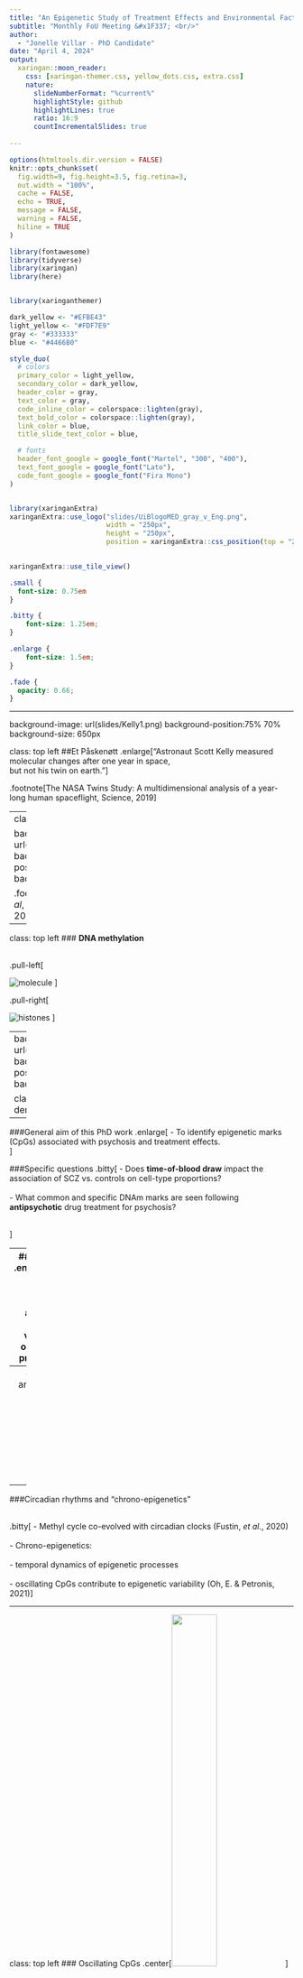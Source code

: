 ```yaml
---
title: "An Epigenetic Study of Treatment Effects and Environmental Factors in Schizophrenia and Bipolar Disorder"
subtitle: "Monthly FoU Meeting &#x1F337; <br/>"  
author: 
  - "Jonelle Villar - PhD Candidate"
date: "April 4, 2024"
output:
  xaringan::moon_reader:
    css: [xaringan-themer.css, yellow_dots.css, extra.css]
    nature:
      slideNumberFormat: "%current%"
      highlightStyle: github
      highlightLines: true
      ratio: 16:9
      countIncrementalSlides: true
      
---
```


```r
options(htmltools.dir.version = FALSE)
knitr::opts_chunk$set(
  fig.width=9, fig.height=3.5, fig.retina=3,
  out.width = "100%",
  cache = FALSE,
  echo = TRUE,
  message = FALSE, 
  warning = FALSE,
  hiline = TRUE
)

library(fontawesome)
library(tidyverse)
library(xaringan)
library(here)



```

```r
library(xaringanthemer)

dark_yellow <- "#EFBE43"
light_yellow <- "#FDF7E9"
gray <- "#333333"
blue <- "#4466B0"

style_duo(
  # colors
  primary_color = light_yellow,
  secondary_color = dark_yellow,
  header_color = gray,
  text_color = gray,
  code_inline_color = colorspace::lighten(gray),
  text_bold_color = colorspace::lighten(gray),
  link_color = blue,
  title_slide_text_color = blue,

  # fonts
  header_font_google = google_font("Martel", "300", "400"),
  text_font_google = google_font("Lato"),
  code_font_google = google_font("Fira Mono")  
)



```

```r

library(xaringanExtra)
xaringanExtra::use_logo("slides/UiBlogoMED_gray_v_Eng.png",
                        width = "250px",
                        height = "250px",
                        position = xaringanExtra::css_position(top = "2em", right = "2em"))
                     

xaringanExtra::use_tile_view()

```


```css

.small { 
  font-size: 0.75em
}  

.bitty { 
    font-size: 1.25em;
}

.enlarge { 
    font-size: 1.5em;
}

.fade {
  opacity: 0.66;
}

```

---

background-image: url(slides/Kelly1.png)
background-position:75% 70%
background-size: 650px

class: top left
##Et Påskenøtt 
.enlarge["Astronaut Scott Kelly measured molecular changes after one year in space, <br> but not his twin on earth."]

.footnote[The NASA Twins Study: A multidimensional analysis of a year-long human spaceflight, Science, 2019]

---
class: hide_logo

background-image: url(slides/Smigielski.png)
background-position:cover
background-size: 700px

.footnote[Smigielski, _et al_, Molecular Psychiatry, 2020]

---


class: top left
### **DNA methylation** <br> <br />

.pull-left[

![molecule](slides/chemMol.jpeg)
] 

.pull-right[

![histones](slides/dna-methylation-histones.jpeg)
] 

---
background-image: url(slides/cellsformat.png)
background-position:50% 65%
background-size: 750px

class: top, left
### DNA derived from leukocytes

---

###General aim of this PhD work
.enlarge[
 - To identify epigenetic marks (CpGs) associated with psychosis and treatment effects. <br />
]

###Specific questions
.bitty[
- Does **time-of-blood draw** impact the association of SCZ vs. controls on cell-type proportions? <br> <br />
- What common and specific DNAm marks are seen following **antipsychotic** drug treatment for psychosis? <br> <br />

]  

---
###Project 1
 .enlarge[Does **time-of-blood draw** impact the association of SCZ vs. controls on cell-type proportions?

* Background <br><br />
  - SCZ is associated with altered cell-type proportions <br><br />
    - Factors: immune alterations (NLR), smoking, medication <br><br />
    - Disrupted diurnal (circadian) rhythms 
  ]
---
### Diurnal and Seasonal Cellular activity 

.pull-left[

image from Oh 2019
]

.pull-right[

Wyse
]

---
###Circadian rhythms and "chrono-epigenetics" <br> <br> 

.bitty[
- Methyl cycle co-evolved with circadian clocks (Fustin, _et al._, 2020) <br> <br>
- Chrono-epigenetics: <br> <br>
    - temporal dynamics of epigenetic processes <br> <br>
    - oscillating CpGs contribute to epigenetic variability (Oh, E. & Petronis, 2021)
]

---

class: top left 
### Oscillating CpGs
.center[<img src=slides/osc_modC.gif width="40%">]


---
### **Epigenetic oscillations**<br> 

.pull-left[
![](slides/Sim_officeHours2.png)
]

.pull-right[

.bitty[
- figure b
 - blood collection time: 09-16
 - example time: 12:00 
 - black lines: oscillation profiles
 - red dots: collection time <br> <br>
- figure c
 - CpG density at 12:00 
 ]

]

.footnote[Oh, E. & Petronis, Nature Reviews Genetics, 2021]

---

###Method of analysis 

.bitty[
1. Selected European SCZ cases & controls with recorded time-of-blood draw (n=729) <br> <br>
1. Calculated variable “hours from 07:00 baseline” <br> <br>
1. Samples matched for age and sex <br> <br>
1. Compared full day vs. half day <br> <br>
1. Sub-analyses: Neutrophil-to-lymphocyte ratio (NLR) and medication-free SCZ cases

]

---

background-image: url(slides/2021_08_05_Histogram_n729.png)
background-position: 50% 90% 
background-size: 425px

class: left, top
###Distribution of recorded blood draws (n=729)


- Model 1: Cell-type proportions ~  Case_Control + Age + Sex + Smoking_score + Methbatch + 𝜺
- Model 2: Cell-type proportions ~ Case_Control + Age + Sex + Smoking_score + Methbatch + Hours_from_baseline + 𝜺

---
background-image: url(slides/2021_09_04_Table.CorrectPvalsTeal.png)
background-position: 25% 45% 
background-size: 400px

class: top left 
###Results

.pull-right[

.enlarge[Full day (n=729)]

.bitty[
- P-values reduced significance in Model 2
- Effect sizes diminished in Model 2
]

.enlarge[Half day (n=524)]

.bitty[
- P-values: no significant change 
- Effect sizes: no change
]
]

---
class: top left hide_logo
###Results Sub-analyses 

.enlarge[
* __NLR__: significant association in all analyses (_p_ <.001) <br> <br>
* __Medication-free cases__: significant for neutrophils & CD4T adjusted/unadjusted for time-of-blood draw (_p_ <.01)

###Conclusion Project 1:

To reduce epigenetic variation associated with time-of-blood draw and the circadian cycling of white blood cells
* either correct for __cell-types__ - or for __time-of-blood draw__
]

---
###Project 2 <br> <br /> 
 .enlarge[What common and specific DNAm marks (CpGs) are seen following **antipsychotic** drug treatment for psychosis?

* Background <br><br />
  - SCZ is associated with altered cell-type proportions, e.g. NLR <br><br />
    - Factors: immune alterations, smoking, medication <br><br />
    - Disrupted circadian rhythms; both a trait and state marker (Walker II, _et al._, 2020) 
  ]


---

background-image: url(slides/clinical_course.png)
background-position: 50% 75% 
background-size: 750px

class: top left 

### Background - Psychosis
.enlarge[Symptoms:
* Hallucinations, delusions, disorganized behavior
* **Loss of insight** into their condition] 

.footnote[McCutcheon, _et al._, JAMA Psychiatry, 2020; Elanjithara, _et al._, Advances in Psych Treatment, 2011]

---
class: top left 

### Background - Antipsychotics
.enlarge[Antipsychotics (AP) first line of treatment 
* More effective for hallucinations than apathy & social withdrawl
* Long-term use associated with metabolic side effects <br> <br />
* Alterations in multiple neurotransmitter systems & genes associated with both etiology and mechanism of drug action <br> <br /> 
 - GABA/Glutamate <br> 
 - Voltage-gated Calcium channels <br> 
 - Dopamine <br> 
 - Serotonin <br> <br> 

    ]  
    
.footnote[SCZ Working Group of the PGC, medRxiv, 2022;  Kaar _et al._, Neuropharmacology, 2020]        
---
### Different classes of antipsychotics

---
background-image: url(slides/Aringhieri2.jpg)
background-position: 60% 75%
background-size: 775px

class: left, top

###Antipsychotics and corresponding receptors

.footnote[Aringhieri _et al_, Pharmacology & Therapeutics, 2018]

---

### Pharmacoepigenetic findings in for antipsychotics  

.bitty[
- Early stages still: <br> <br>
  - Study design, technology, patient population, lack of replication <br> <br>
  - No uniform identification of hyper- or hypo-methylation (i.e. _COMT_, _5-HTT_, _HTR2A_) (Burghardt, _et al._, 2020, Zhou _et al_, 2021) <br> <br>
  - DNAm associated with both the pathology and treatment (Jaffe, _et al._, 2016) <br> <br>
   - Studies of AP monotherapy are lacking (Burghardt, _et al._, 2020) <br> <br>
   - Studies of AP serum values associated with DNAm are lacking.
 
]

---
class: top left 

###**EWAS findings for antipsychotics** <br> <br />

.footnote[Burghardt _et.al_, Pharmacotherapy, 2020; Zhang & Malhotra, Current Psychiatry Reports, 2018]
.enlarge[

*  _DRD2_, _DRD3_, _HTR2A_, _SLC6A4_, _COMT_ <br> <br />
* Issue with interpretability of drug response-related DNAm for other findings <br> <br />
* Variety of methods, tissues assayed, study designs, sample sizes <br> <br />
* Lack of consistency in reporting medication <br> <br />
* Integration of genomic data & genome-wide DNAm data may be more effective     
  ]

---
background-image: url(slides/Hiemke_img3.jpg)
background-position:cover
background-size: 800px

###Factors influencing AP efficacy

.footnote[Hiemke _et al._, Pharmacopsychiatry 2018; Castberg _et al._, Acta Psychiatr Scand, 2017]

---
## Aims: 

.enlarge[Neuropsychiatric drugs have slightly different mechanisms of action. <br> <br/> We aim to identify differential DNA methylation associated with AP:

* Common effects for AP polytherapy (n = 779) 
  

* Specific effects for AP monotherapy (n = 433)
 - Aripiprazole (n = 62)
 - Olanzapine   (n = 192)
 - Quetiapine   (n = 122)  
 - Risperdal    (n = 57)

]


---

###Method of analysis <br> 

.bitty[

**To identify specific effects**: 
1. Select European SCZ, BPD and MDD cases being treated with antipsychotic monotherapy >br> <br>with positive serum values (n=433) <br> <br>
1. Model: DNAm ~ AP_serum_value + OtherMeds + Age + Sex + Smoking_score + eCells +𝜺<br> <br>
1. Identify CpGs, associated genes, and differentially methylated regions (DMRs) <br> <br>
1. Gene set enrichment analysis & Pathway analysis  <br> <br>

]

---

class:top left

### Model selected for Quetiapine  <br><br>
* .enlarge[Serum values > 0, n = 92] <br><br> <br>

.enlarge[**Mod**: DNAm ~ Serum1 + Serum2 + Serum_Lithium + Age + Sex + SmokingScore + <br> <br> Mono + Neu + NK + CD4T + CD8T + Bcells] <br> <br> <br />

---
background-image: url(slides/Que_n92_Mod1_manhatt.png)
background-position: 75% 75%
background-size: 500px


class: top left
### Preliminary results: <br> 

.enlarge[**GLT8D1: Glycosyltransferase 8 Domain Containing 1**]

.pull-left[.enlarge[CpG: Pval = 2.25e-08 <br> <br>
adj BH Pval = 0.017 ]
]

---
background-image: url(slides/Mealer_glyco.jpg)
background-position: 20% 75%
background-size: 325px

class: left top 

### Dysregulated glycosylation in SCZ 

.pull-right[.enlarge[
GluA1,***GRIA1***: glutamate; cell-surface expression <br> <br /> 
GluN2A,***GRIN2A***: glutamate; receptor localization <br> <br />
CaV1.2,***CACNA1C***: calcium;cell-surface expression <br> <br />
DR2,***DRD2***: dopamine;cell-surface expression
]
]

.pull-right[.footnote[Mealer _et al_, Molecular Psychiatry, 2020]]


---
class: top left
### Ongoing work<br> <br />

.enlarge[
* Specific effects: Continue analyses with other mono therapies<br> <br />
* Common effects: Compare antipsychotic therapy vs. non antipsychotic use
]

---

background-image: url(slides/Martens2.jpg)
background-position: 12% 60%, 20% 10%
background-size: 600px

class: top center hide_logo

# Acknowledgements

.pull-right[
**Supervisor Prof. Stéphanie Le Hellard**<br><br>
**Co-Supervisor Dr. Anne-Kristin Stavrum**<br><br>
**Colleagues in The Martens Group**<br><br>
**Dept. of Clinical Science II** <br><br><br>
**NORMENT** <br><br><br>
]

---
class: top center hide_logo

background-image: url(slides/red_egg2.png)
background-position: 50% 75%
background-size: 375px

###God Påske til alle!














